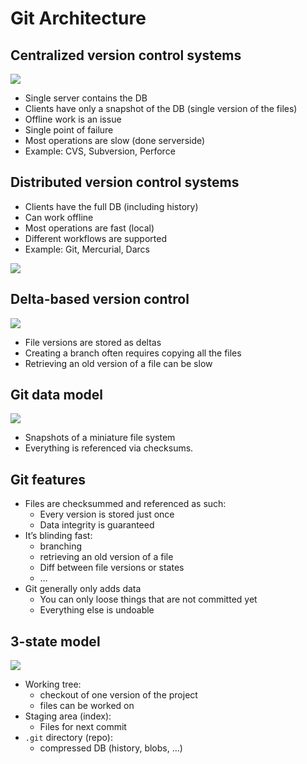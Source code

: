 # Git Architecture

## Centralized version control systems
::: {layout-ncol="2"}
![](figures/centralized.png)

- Single server contains the DB
- Clients have only a snapshot of the DB (single version of the files)
- Offline work is an issue
- Single point of failure
- Most operations are slow (done serverside)
- Example: CVS, Subversion, Perforce
:::


## Distributed version control systems
::: {layout-ncol="2"}
- Clients have the full DB (including history)
- Can work offline
- Most operations are fast (local)
- Different workflows are supported
- Example: Git, Mercurial, Darcs

![](progit2/images/distributed.png)
:::


## Delta-based version control
![](progit2/images/deltas.png){fig-align="center"}

- File versions are stored as deltas
- Creating a branch often requires copying all the files
- Retrieving an old version of a file can be slow


## Git data model
![](progit2/images/snapshots.png){fig-align="center"}

- Snapshots of a miniature file system
- Everything is referenced via checksums.

## Git features {.smaller}
- Files are checksummed and referenced as such:
    - Every version is stored just once
    - Data integrity is guaranteed
- It's blinding fast:
    - branching
    - retrieving an old version of a file
    - Diff between file versions or states
    - ...
- Git generally only adds data
    - You can only loose things that are not committed yet
    - Everything else is undoable

## 3-state model
:::: {layout="[50, 50]"}

::: {}
![](progit2/images/areas.svg){fig-align="center"}
:::
::: {.class-smaller}

- Working tree:
    - checkout of one version of the project
    - files can be worked on
- Staging area (index):
    - Files for next commit
- `.git` directory (repo):
    - compressed DB (history, blobs, ...)

:::
::::
